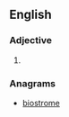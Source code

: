 ==English==

===Adjective===
{{head|en|adjective superlative form}}

# {{lb|en|rare}} {{en-superlative of|broomy}}

===Anagrams===
* [[biostrome#English|biostrome]]
